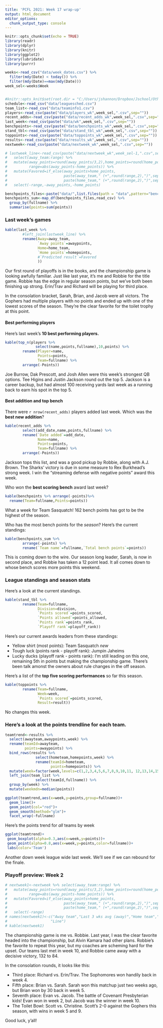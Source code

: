 ```yaml
---
title: 'PCFL 2021: Week 17 wrap-up'
output: html_document
editor_options: 
  chunk_output_type: console
---
```


```r
knitr::opts_chunk$set(echo = TRUE)
library(readr)
library(dplyr)
library(knitr)
library(ggplot2)
library(lubridate)
library(purrr)

weeks<-read_csv("data/week_dates.csv") %>%
  filter(mdy(Date) < today()) %>%
  filter(mdy(Date)==max(mdy(Date)))
week_sel<-weeks$Week


#knitr::opts_knit$set(root.dir = "C:/Users/jshannon/Dropbox/Jschool/Other/pcfl2020")
schedule<-read_csv("data/leaguesched.csv")
team_list<-read_csv("data/teaminfo1.csv")
players<-read_csv(paste("data/players_wk",week_sel,".csv",sep=""))
recent_adds<-read_csv(paste("data/recent_adds_wk",week_sel,".csv",sep=""))
last_week<-read_csv(paste("data/wk",week_sel,".csv",sep=""))
benchpoints<-read_csv(paste("data/benchpoints_wk",week_sel,".csv",sep=""))
stand_tbl<-read_csv(paste("data/stand_tbl_wk",week_sel,".csv",sep=""))
toppoints<-read_csv(paste("data/toppoints_wk",week_sel,".csv",sep=""))
results<-read_csv(paste("data/results_wk",week_sel,".csv",sep=""))
nextweek<-read_csv(paste("data/nextweek_wk",week_sel,".csv",sep=""))

# lastweek_line<-read_csv(paste("data/nextweek_wk",week_sel-1,".csv",sep="")) %>%
#   select(away_team:range) %>%
#   mutate(away_points=round(away_points/3,2),home_points=round(home_points/3,2),
#          range=abs(away_points-home_points)) %>%
#   mutate(Favored=if_else(away_points>home_points,
#                          paste(away_team," (+",round(range,2),")",sep=""),
#                          paste(home_team," (+",round(range,2),")",sep=""))) %>%
#   select(-range,-away_points,-home_points)

benchpoints_files<-paste("data/",list.files(path = "data",pattern="benchpoints"),sep="")
benchpoints_sum<-map_df(benchpoints_files,read_csv) %>%
  group_by(fullname) %>%
  summarise(points=sum(points))
```

### Last week's games

```r
kable(last_week %>%
        #left_join(lastweek_line) %>%
        rename(Away=away_team,
               `Away points`=awaypoints,
               Home=home_team,
               `Home points`=homepoints,
               #`Predicted result`=Favored
               ))
```

Our first round of playoffs is in the books, and the championship game is looking awfully familiar. Just like last year, it's me and Robbie for the title game. Robbie has the edge in regular season points, but we've both been finishing up strong. Erin/Trav and Richard will be playing for third place.

In the consolation bracket, Sarah, Brian, and Jacob were all victors. The Gophers had multiple players with no points and ended up with one of the lowest scores of the season. They're the clear favorite for the toilet trophy at this point.

#### Best performing players

Here's last week's **10 best performing players.** 

```r
kable(top_n(players %>% 
              select(name,points,fullname),10,points) %>%
        rename(Player=name,
               Points=points,
               Team=fullname) %>%
        arrange(-Points))
```

Joe Burrow, Dak Prescott, and Josh Allen were this week's strongest QB options. Tee Higins and Justin Jackson round out the top 5. Jackson is a career backup, but had almost 100 receiving yards last week as a running back to earn his spot in the top 5.

#### Best addition and top bench
There were `r nrow(recent_adds)` players added last week. Which was the **best new addition**?

```r
kable(recent_adds %>% 
        select(add_date,name,points,fullname) %>%
        rename(`Date added`=add_date,
               Name=name,
               Points=points,
               Team=fullname) %>%
        arrange(-Points))
```

Jackson tops this list, and was a good pickup by Robbie, along with A.J. Brown. The Sharks' victory is due in some measure to Rex Burkhead's strong week. I win the "streaming defense with negative points" award this week.

Who won the **best scoring bench** award last week?

```r
kable(benchpoints %>% arrange(-points)%>%
  rename(Team=fullname,Points=points)) 
```

What a week for Team Sasquatch! 162 bench points has got to be the highest of the season.

Who has the most bench points for the _season_? Here's the current standings:

```r
kable(benchpoints_sum %>% 
        arrange(-points) %>%
        rename(`Team name`=fullname,`Total bench points`=points)) 
```

This is coming down to the wire. Our season long leader, Sarah, is now in second place, and Robbie has taken a 12 point lead. It all comes down to whose bench scores more points this weekend.

### League standings and season stats
Here's a look at the current standings.

```r
kable(stand_tbl %>%
        rename(Team=fullname,
               Division=division,
               `Points scored`=points_scored,
               `Points allowed`=points_allowed,
               `Points rank`=points_rank,
               `Playoff rank`=playoff_rank))
```

Here's our current awards leaders from these standings:

* Yellow shirt (most points): Team Sasquatch *new*
* Tough luck (points rank - playoff rank): Jumpin Jaheims
* Lucky ducks (playoff rank - points rank): I'm still leading on this one, remaining 5th in points but making the championship game. There's been talk amonst the owners about rule changes in the off season.

Here's a list of the **top five scoring performances** so far this season.

```r
kable(toppoints %>%
        rename(Team=fullname,
               Week=week,
               `Points scored`=points_scored,
               Result=result))
```

No changes this week.

### Here's a look at the **points trendline** for each team.

```r
teamtrend<-results %>%
  select(awayteam,awaypoints,week) %>%
  rename(teamId=awayteam,
         points=awaypoints) %>%
  bind_rows(results %>%
              select(hometeam,homepoints,week) %>%
              rename(teamId=hometeam,
                     points=homepoints)) %>%
  mutate(week=factor(week,levels=c(1,2,3,4,5,6,7,8,9,10,11, 12,13,14,15,16))) %>%
  left_join(team_list %>%
              select(teamId,fullname)) %>%
  group_by(week) %>%
  mutate(weekmdn=median(points))

ggplot(teamtrend,aes(x=week,y=points,group=fullname))+
  geom_line()+
  geom_point(col="red")+
  geom_smooth(method="glm")+
  facet_wrap(~fullname)
```

Here's the points trend for *_all_* teams by week

```r
ggplot(teamtrend)+
 geom_boxplot(alpha=0.3,aes(x=week,y=points))+
 geom_point(alpha=0.8,aes(x=week,y=points,color=fullname))+
 labs(color='Team') 
```

Another down week league wide last week. We'll see if we can rebound for the finale.

### Playoff preview: Week 2

```r
# nextweek1<-nextweek %>% select(away_team:range) %>%
#   mutate(away_points=round(away_points/3,2),home_points=round(home_points/3,2),
#          range=abs(away_points-home_points)) %>%
#   mutate(Favored=if_else(away_points>home_points,
#                          paste(away_team," (+",round(range,2),")",sep=""),
#                          paste(home_team," (+",round(range,2),")",sep=""))) %>%
#   select(-range)
# names(nextweek1)<-c("Away team","Last 3 wks avg (away)","Home team","Last 3 wks avg (home)",
#                    "Line")
# kable(nextweek1)
```

The championship game is me vs. Robbie.  Last year, I was the clear favorite headed into the championship, but Alvin Kamara had other plans. Robbie's the favorite to repeat this year, but my coaches are scheming hard for the upset. Our teams last met in week 10, and Robbie came away with a decisive victory, 132 to 84.

In the consolation rounds, it looks like this:

* Third place: Richard vs. Erin/Trav. The Sophomores won handily back in week 4.
* Fifth place: Brian vs. Sarah. Sarah won this matchup just two weeks ago, but Brian won by 30 back in week 5.
* Seventh place: Evan vs. Jacob. The battle of Covenant Presbyterian kids! Evan won in week 2, but Jacob was the winner in week 10. 
* The Toilet Bowl: Scott vs. Christine. Scott's 2-0 against the Gophers this season, with wins in week 5 and 9.

Good luck, y'all!
